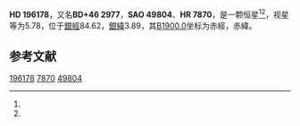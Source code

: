 {{Starbox begin
| name = HD 196178
}}
{{Starbox observe
| epoch = [[J2000.0|J2000.0]]
| constell = {{星座名待查}}<ref name=SIMBAD>{{cite web
 | url=http://simbad.u-strasbg.fr/simbad/sim-id?Ident=HR+7870
 | title =Pulsating variable Star
 | publisher=Centre de Données astronomiques de Strasbourg
 | work=SIMBAD
 | accessdate=2012-07-13}}</ref><ref name=DATA>{{cite web
 | url=http://vizier.u-strasbg.fr/viz-bin/VizieR-5?-out.add=.&-source=5050&-corr=PK=HR&-out.max=9999&HR=7870
 | title=VizieR Detailed Page
 | accessdate=2012-07-13
 | archive-date=2016-03-04
 | archive-url=https://web.archive.org/web/20160304214218/http://vizier.u-strasbg.fr/viz-bin/VizieR-5?-out.add=.&-source=5050&-corr=PK=HR&-out.max=9999&HR=7870
 | dead-url=no
 }}</ref>
| 星官 = 
| ra = {{RA|20|33|54.9}}<ref name=SIMBAD /><ref name=DATA />
| dec = {{DEC|+46|41|38}}<ref name=SIMBAD /><ref name=DATA />
| appmag_v = 5.78<ref name=SIMBAD /><ref name=DATA />
}}
{{Starbox character
| class = B9pSi<ref name=SIMBAD /><ref name=DATA />
| b-v = -0.16<ref name=SIMBAD /><ref name=DATA />
| u-b = -0.53<ref name=SIMBAD /><ref name=DATA />
| r-i = <ref name=SIMBAD /><ref name=DATA />
| variable = 
}}
{{Starbox astrometry
| radial_v = -0.53
| prop_mo_ra = -22
| parallax = 
| p_error = 
}}
{{Starbox catalog
| names =BD+46 2977，[[SAO星表|SAO]] 49804，[[HD星表|HD]] 196178，[[HR星表|HR]] 7870}}
{{Starbox reference |Simbad=HR+7870}}
{{Starbox end}}

'''HD 196178'''，又名'''BD+46 2977'''，'''SAO 49804'''、'''HR 7870'''，是一颗恒星<ref name=SIMBAD /><ref name=DATA />，视星等为5.78，位于[[銀道座標系|銀經]]84.62，[[銀道座標系|銀緯]]3.89，其[[B1900.0|B1900.0]]坐标为赤經{{RA|20|30|38.3}}，赤緯{{DEC|+46|3.89|2}}。

== 参考文献 ==
{{reflist}}

{{star-stub}}

[[Category:HD和HDE天體|196178]]
[[Category:HR天體|7870]]
[[Category:SAO天體|49804]]